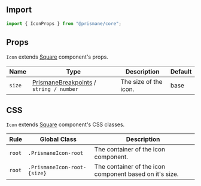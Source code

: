 ## Import

```js
import { IconProps } from "@prismane/core";
```

## Props

`Icon` extends [Square](/docs/components-api/square-api) component's props.

| Name   | Type                                                                                   | Description           | Default |
| ------ | -------------------------------------------------------------------------------------- | --------------------- | ------- |
| `size` | [PrismaneBreakpoints](/docs/getting-started/overview#global-types) / `string / number` | The size of the icon. | base    |

## CSS

`Icon` extends [Square](/docs/components-api/square-api) component's CSS classes.

| Rule   | Global Class                | Description                                             |
| ------ | --------------------------- | ------------------------------------------------------- |
| `root` | `.PrismaneIcon-root`        | The container of the icon component.                    |
| `root` | `.PrismaneIcon-root-{size}` | The container of the icon component based on it's size. |
